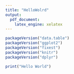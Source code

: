 ```yaml
---
title: "HelloWolrd"
output: 
  pdf_document: 
    latex_engine: xelatex
---
```

```r
packageVersion("data.table")
packageVersion("ggplot2")
packageVersion("fixest")
packageVersion("knitr")
packageVersion("dplyr")

```

```r
print("Hello World")
```

